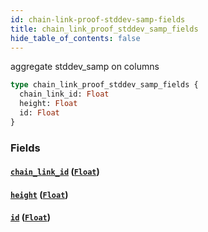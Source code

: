 ```yaml
---
id: chain-link-proof-stddev-samp-fields
title: chain_link_proof_stddev_samp_fields
hide_table_of_contents: false
---
```


aggregate stddev_samp on columns

```graphql
type chain_link_proof_stddev_samp_fields {
  chain_link_id: Float
  height: Float
  id: Float
}
```

### Fields

#### [`chain_link_id`](#) ([`Float`](/07-graphql/scalars/float))

#### [`height`](#) ([`Float`](/07-graphql/scalars/float))

#### [`id`](#) ([`Float`](/07-graphql/scalars/float))
